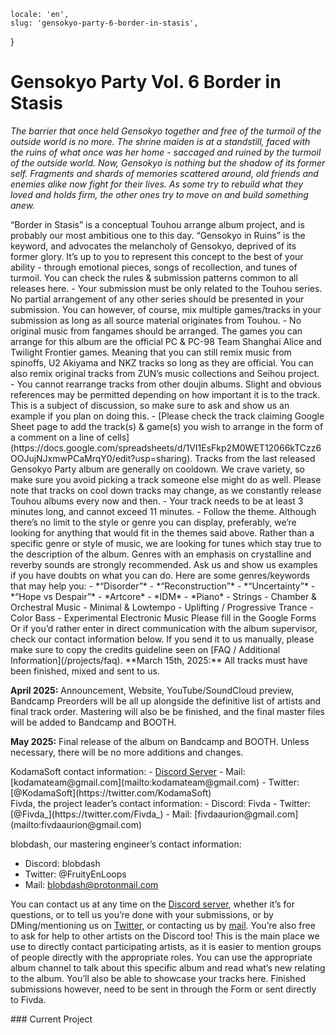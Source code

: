     locale: 'en',
    slug: 'gensokyo-party-6-border-in-stasis',
}

# Gensokyo Party Vol. 6 Border in Stasis

*The barrier that once held Gensokyo together and free of the turmoil of the outside world is no more. The shrine maiden is at a standstill, faced with the ruins of what once was her home - saccaged and ruined by the turmoil of the outside world. Now, Gensokyo is nothing but the shadow of its former self. Fragments and shards of memories scattered around, old friends and enemies alike now fight for their lives. As some try to rebuild what they loved and holds firm, the other ones try to move on and build something anew.*

<WrappableParagraph title="Presentation">
“Border in Stasis” is a conceptual Touhou arrange album project, and is probably our most ambitious one to this day. “Gensokyo in Ruins” is the keyword, and advocates the melancholy of Gensokyo, deprived of its former glory. It’s up to you to represent this concept to the best of your ability - through emotional pieces, songs of recollection, and tunes of turmoil.
</WrappableParagraph>

<WrappableParagraph title="General KodamaSounds Specific Rules">
    <CtaButton link='/projects/faq' icon='book'>
        <span>You can check the rules & submission patterns common to all releases here.</span>
    </CtaButton>
</WrappableParagraph>

<WrappableParagraph title="Border in Stasis Specific Music Rules">
- Your submission must be only related to the Touhou series. No partial arrangement of any other series should be presented in your submission. You can however, of course, mix multiple games/tracks in your submission as long as all source material originates from Touhou.
- No original music from fangames should be arranged. The games you can arrange for this album are the official PC & PC-98 Team Shanghai Alice and Twilight Frontier games. Meaning that you can still remix music from spinoffs, U2 Akiyama and NKZ tracks so long as they are official. You can also remix original tracks from ZUN’s music collections and Seihou project.
- You cannot rearrange tracks from other doujin albums. Slight and obvious references may be permitted depending on how important it is to the track. This is a subject of discussion, so make sure to ask and show us an example if you plan on doing this.
- [Please check the track claiming Google Sheet page to add the track(s) & game(s) you wish to arrange in the form of a comment on a line of cells](https://docs.google.com/spreadsheets/d/1VI1EsFkp2M0WET12066kTCzz6OOJujNJxmwPCaMrqY0/edit?usp=sharing). Tracks from the last released Gensokyo Party album are generally on cooldown. We crave variety, so make sure you avoid picking a track someone else might do as well. Please note that tracks on cool down tracks may change, as we constantly release Touhou albums every now and then.
- Your track needs to be at least 3 minutes long, and cannot exceed 11 minutes.
- Follow the theme. Although there’s no limit to the style or genre you can display, preferably, we’re looking for anything that would fit in the themes said above. Rather than a specific genre or style of music, we are looking for tunes which stay true to the description of the album. Genres with an emphasis on crystalline and reverby sounds are strongly recommended. Ask us and show us examples if you have doubts on what you can do. Here are some genres/keywords that may help you:
    - *“Disorder”*
    - *“Reconstruction”*
    - *“Uncertainty”*
    - *“Hope vs Despair”*
    - *Artcore*
    - *IDM*
    - *Piano*
    - Strings
    - Chamber & Orchestral Music
    - Minimal & Lowtempo
    - Uplifting / Progressive Trance
    - Color Bass
    - Experimental Electronic Music
</WrappableParagraph>

<WrappableParagraph title="Track Submission">
<CtaButton link='https://forms.gle/hS26LQNRgGRZf4A86' icon='envelope'>
    <span>Please fill in the Google Forms</span>
</CtaButton>
Or if you’d rather enter in direct communication with the album supervisor, check our contact information below. If you send it to us manually, please make sure to copy the credits guideline seen on [FAQ / Additional Information](/projects/faq).
</WrappableParagraph>

<WrappableParagraph title="Deadlines">
**March 15th, 2025:** All tracks must have been finished, mixed and sent to us.

**April 2025:** Announcement, Website, YouTube/SoundCloud preview, Bandcamp Preorders will be all up alongside the definitive list of artists and final track order. Mastering will also be be finished, and the final master files will be added to Bandcamp and BOOTH.

**May 2025:** Final release of the album on Bandcamp and BOOTH. Unless necessary, there will be no more additions and changes.
</WrappableParagraph>

<WrappableParagraph title="Contact (Questions / Submissions)">
KodamaSoft contact information:
- <a href="/discord">Discord Server</a> 
- Mail: [kodamateam@gmail.com](mailto:kodamateam@gmail.com)
- Twitter: [@KodamaSoft](https://twitter.com/KodamaSoft)

<br/>
Fivda, the project leader’s contact information:
- Discord: Fivda
- Twitter: [@Fivda_](https://twitter.com/Fivda_)
- Mail: [fivdaaurion@gmail.com](mailto:fivdaaurion@gmail.com)

blobdash, our mastering engineer’s contact information:
- Discord: blobdash
- Twitter: @FruityEnLoops
- Mail: [blobdash@protonmail.com](mailto:blobdash@protonmail.com)

You can contact us at any time on the <a href="/discord">Discord server</a>, whether it’s for questions, or to tell us you’re done with your submissions, or by DMing/mentioning us on [Twitter](https://twitter.com/KodamaSoft), or contacting us by [mail](mailto:kodamateam@gmail.com). You’re also free to ask for help to other artists on the Discord too! This is the main place we use to directly contact participating artists, as it is easier to mention groups of people directly with the appropriate roles. You can use the appropriate album channel to talk about this specific album and read what’s new relating to the album. You’ll also be able to showcase your tracks here. Finished submissions however, need to be sent in through the Form or sent directly to Fivda.
</WrappableParagraph>

<WrappableParagraph title="Releases Information">
### Current Project
<ProjectInformation slug="gensokyo-party-6-border-in-stasis"/>
</WrappableParagraph>

